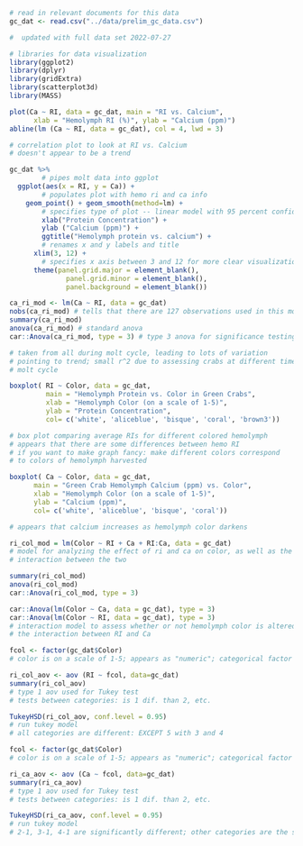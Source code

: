 ```r

# read in relevant documents for this data
gc_dat <- read.csv("../data/prelim_gc_data.csv")

#  updated with full data set 2022-07-27

# libraries for data visualization
library(ggplot2)
library(dplyr)
library(gridExtra)
library(scatterplot3d)
library(MASS)


```

```r

plot(Ca ~ RI, data = gc_dat, main = "RI vs. Calcium",
      xlab = "Hemolymph RI (%)", ylab = "Calcium (ppm)")
abline(lm (Ca ~ RI, data = gc_dat), col = 4, lwd = 3)

# correlation plot to look at RI vs. Calcium
# doesn't appear to be a trend

```

```r

gc_dat %>% 
        # pipes molt data into ggplot
  ggplot(aes(x = RI, y = Ca)) + 
        # populates plot with hemo ri and ca info
    geom_point() + geom_smooth(method=lm) + 
        # specifies type of plot -- linear model with 95 percent confidence
        xlab("Protein Concentration") + 
        ylab ("Calcium (ppm)") +
        ggtitle("Hemolymph protein vs. calcium") +
        # renames x and y labels and title
      xlim(3, 12) + 
        # specifies x axis between 3 and 12 for more clear visualization
      theme(panel.grid.major = element_blank(),
              panel.grid.minor = element_blank(), 
              panel.background = element_blank())

```

```r

ca_ri_mod <- lm(Ca ~ RI, data = gc_dat)
nobs(ca_ri_mod) # tells that there are 127 observations used in this model
summary(ca_ri_mod)
anova(ca_ri_mod) # standard anova
car::Anova(ca_ri_mod, type = 3) # type 3 anova for significance testing

# taken from all during molt cycle, leading to lots of variation
# pointing to trend; small r^2 due to assessing crabs at different times of
# molt cycle
```

```r

boxplot( RI ~ Color, data = gc_dat,
         main = "Hemolymph Protein vs. Color in Green Crabs", 
         xlab = "Hemolymph Color (on a scale of 1-5)", 
         ylab = "Protein Concentration", 
         col= c('white', 'aliceblue', 'bisque', 'coral', 'brown3'))

# box plot comparing average RIs for different colored hemolymph
# appears that there are some differences between hemo RI 
# if you want to make graph fancy: make different colors correspond 
# to colors of hemolymph harvested
```

```r

boxplot( Ca ~ Color, data = gc_dat, 
      main = "Green Crab Hemolymph Calcium (ppm) vs. Color",
      xlab = "Hemolymph Color (on a scale of 1-5)",
      ylab = "Calcium (ppm)",
      col= c('white', 'aliceblue', 'bisque', 'coral'))

# appears that calcium increases as hemolymph color darkens
```

```r

ri_col_mod = lm(Color ~ RI + Ca + RI:Ca, data = gc_dat)
# model for analyzing the effect of ri and ca on color, as well as the
# interaction between the two

summary(ri_col_mod)
anova(ri_col_mod)
car::Anova(ri_col_mod, type = 3)

car::Anova(lm(Color ~ Ca, data = gc_dat), type = 3)
car::Anova(lm(Color ~ RI, data = gc_dat), type = 3)
# interaction model to assess whether or not hemolymph color is altered by
# the interaction between RI and Ca
```

```r

fcol <- factor(gc_dat$Color)
# color is on a scale of 1-5; appears as "numeric"; categorical factor

ri_col_aov <- aov (RI ~ fcol, data=gc_dat)
summary(ri_col_aov)
# type 1 aov used for Tukey test
# tests between categories: is 1 dif. than 2, etc.

TukeyHSD(ri_col_aov, conf.level = 0.95) 
# run tukey model
# all categories are different: EXCEPT 5 with 3 and 4
```

```r

fcol <- factor(gc_dat$Color)
# color is on a scale of 1-5; appears as "numeric"; categorical factor

ri_ca_aov <- aov (Ca ~ fcol, data=gc_dat)
summary(ri_ca_aov)
# type 1 aov used for Tukey test
# tests between categories: is 1 dif. than 2, etc.

TukeyHSD(ri_ca_aov, conf.level = 0.95) 
# run tukey model
# 2-1, 3-1, 4-1 are significantly different; other categories are the same
```